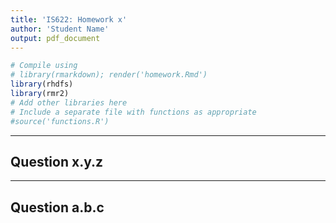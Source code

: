 ```yaml
---
title: 'IS622: Homework x'
author: 'Student Name'
output: pdf_document
---
```


```r
# Compile using
# library(rmarkdown); render('homework.Rmd')
library(rhdfs)
library(rmr2)
# Add other libraries here
# Include a separate file with functions as appropriate
#source('functions.R')
```

***
## Question x.y.z

***
## Question a.b.c
